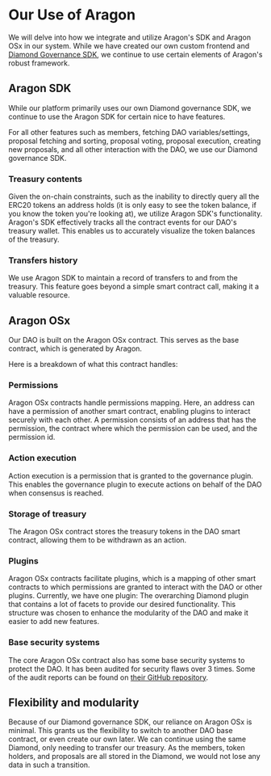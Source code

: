 # Our Use of Aragon

We will delve into how we integrate and utilize Aragon's SDK and Aragon OSx in our system. While we have created our own custom frontend and [Diamond Governance SDK](https://github.com/SecureSECODAO/diamond-governance), we continue to use certain elements of Aragon's robust framework.

## Aragon SDK

While our platform primarily uses our own Diamond governance SDK, we continue to use the Aragon SDK for certain nice to have features.

For all other features such as members, fetching DAO variables/settings, proposal fetching and sorting, proposal voting, proposal execution, creating new proposals, and all other interaction with the DAO, we use our Diamond governance SDK.

### Treasury contents

Given the on-chain constraints, such as the inability to directly query all the ERC20 tokens an address holds (it is only easy to see the token balance, if you know the token you're looking at), we utilize Aragon SDK's functionality. Aragon's SDK effectively tracks all the contract events for our DAO's treasury wallet. This enables us to accurately visualize the token balances of the treasury.

### Transfers history

We use Aragon SDK to maintain a record of transfers to and from the treasury. This feature goes beyond a simple smart contract call, making it a valuable resource.

## Aragon OSx

Our DAO is built on the Aragon OSx contract. This serves as the base contract, which is generated by Aragon.

Here is a breakdown of what this contract handles:

### Permissions

Aragon OSx contracts handle permissions mapping. Here, an address can have a permission of another smart contract, enabling plugins to interact securely with each other. A permission consists of an address that has the permission, the contract where which the permission can be used, and the permission id.

### Action execution

Action execution is a permission that is granted to the governance plugin. This enables the governance plugin to execute actions on behalf of the DAO when consensus is reached.

### Storage of treasury

The Aragon OSx contract stores the treasury tokens in the DAO smart contract, allowing them to be withdrawn as an action.

### Plugins

Aragon OSx contracts facilitate plugins, which is a mapping of other smart contracts to which permissions are granted to interact with the DAO or other plugins. Currently, we have one plugin: The overarching Diamond plugin that contains a lot of facets to provide our desired functionality. This structure was chosen to enhance the modularity of the DAO and make it easier to add new features.

### Base security systems

The core Aragon OSx contract also has some base security systems to protect the DAO. It has been audited for security flaws over 3 times. Some of the audit reports can be found on [their GitHub repository](https://github.com/aragon/osx/tree/develop/audits).

## Flexibility and modularity

Because of our Diamond governance SDK, our reliance on Aragon OSx is minimal. This grants us the flexibility to switch to another DAO base contract, or even create our own later. We can continue using the same Diamond, only needing to transfer our treasury. As the members, token holders, and proposals are all stored in the Diamond, we would not lose any data in such a transition.
